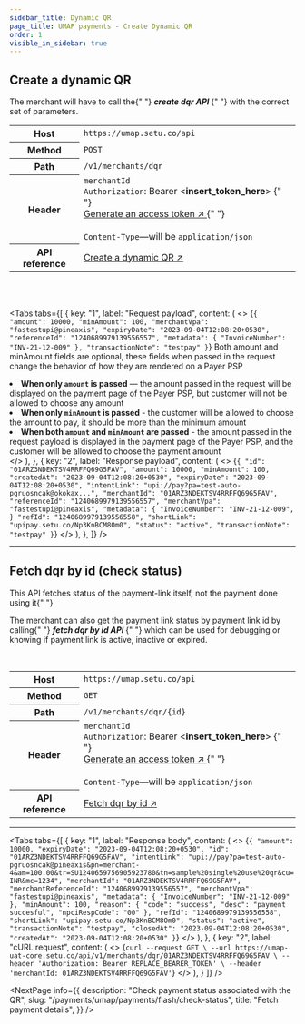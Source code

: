 ```yaml
---
sidebar_title: Dynamic QR
page_title: UMAP payments - Create Dynamic QR
order: 1
visible_in_sidebar: true
---
```


## Create a dynamic QR

<p>
  The merchant will have to call the{" "}
  <b>
    <i>create dqr API</i>
  </b>{" "}
  with the correct set of parameters.
</p>

<table>
  <tbody>
    <tr>
      <th>Host</th>
      <td>
        <code>https://umap.setu.co/api</code>
      </td>
    </tr>
    <tr>
      <th>Method</th>
      <td>
        <code>POST</code>
      </td>
    </tr>
    <tr>
      <th>Path</th>
      <td>
        <code>/v1/merchants/dqr</code>
      </td>
    </tr>
    <tr>
      <th>Header</th>
      <td>
        <code>merchantId</code>
        <br />
        <code>Authorization</code>: Bearer &lt;<b>insert_token_here</b>&gt;
        {" "}
        <br />
        <a href="/payments/umap/api-integration" target="_blank">
          Generate an access token ↗
        </a>{" "}
        <br />
        <br />
        <code>Content-Type</code>—will be <code>application/json</code>
      </td>
    </tr>
    <tr>
      <th>API reference</th>
      <td>
        <a
          href="/payments/umap/api-reference#/category~payment-link/operation~dqr#create"
          target="_blank"
        >
          Create a dynamic QR ↗
        </a>
      </td>
    </tr>
  </tbody>
</table>

<br/>
<br/>

<Tabs
  tabs={[
    {
      key: "1",
      label: "Request payload",
      content: (
        <>
          <CodeBlockWithCopy language="json">
            {`{
  "amount": 10000,
  "minAmount": 100,
  "merchantVpa": "fastestupi@pineaxis",
  "expiryDate": "2023-09-04T12:08:20+0530",
  "referenceId": "1240689979139556557",
  "metadata": {
      "InvoiceNumber": "INV-21-12-009"
  },
  "transactionNote": "testpay"
}`}
          </CodeBlockWithCopy>
          <Text>Both amount and minAmount fields are optional, these fields when passed in the request change the behavior of how they are rendered on a Payer PSP</Text>
          <Element as="ul">
            <li>
              <strong>When only <code>amount</code> is passed</strong> — the amount passed in the request will be displayed on the payment page of the Payer PSP, but customer will not be allowed to choose any amount
            </li>
            <li>
              <strong>When only <code>minAmount</code> is passed</strong> - the customer will be allowed to choose the amount to pay, it should be more than the minimum amount
            </li>
            <li>
              <strong>When both <code>amount</code> and <code>minAmount</code> are passed</strong> - the amount passed in the request payload is displayed in the payment page of the Payer PSP, and the customer will be allowed to choose the payment amount
            </li>
          </Element>
        </>
      ),
    },
    {
      key: "2",
      label: "Response payload",
      content: (
        <>
          <CodeBlockWithCopy language="json">
            {`{
    "id": "01ARZ3NDEKTSV4RRFFQ69G5FAV",
    "amount": 10000,
    "minAmount": 100,
    "createdAt": "2023-09-04T12:08:20+0530",
    "expiryDate": "2023-09-04T12:08:20+0530",
    "intentLink": "upi://pay?pa=test-auto-pgruosncak@okokax...",
    "merchantId": "01ARZ3NDEKTSV4RRFFQ69G5FAV",
    "referenceId": "1240689979139556557",
    "merchantVpa": "fastestupi@pineaxis",
    "metadata": {
        "InvoiceNumber": "INV-21-12-009",
    }
    "refId": "1240689979139556558",
    "shortLink": "upipay.setu.co/Np3KnBCM8Om0",
    "status": "active",
    "transactionNote": "testpay"
}`}
          </CodeBlockWithCopy>
        </>
      ),
    },
  ]}
/>

<hr class="primary" />

## Fetch dqr by id (check status)

<Callout type="tip">
  This API fetches status of the payment-link itself, not the payment done using
  it{" "}
</Callout>
<br />
<p>
  The merchant can also get the payment link status by payment link id by
  calling{" "}
  <b>
    <i>fetch dqr by id API</i>
  </b>{" "}
  which can be used for debugging or knowing if payment link is active, inactive
  or expired.
</p>
<br />
<table>
  <tbody>
    <tr>
      <th>Host</th>
      <td>
        <code>https://umap.setu.co/api</code>
      </td>
    </tr>
    <tr>
      <th>Method</th>
      <td>
        <code>GET</code>
      </td>
    </tr>
    <tr>
      <th>Path</th>
      <td>
        <code>/v1/merchants/dqr/&#123;id&#125;</code>
      </td>
    </tr>
    <tr>
      <th>Header</th>
      <td>
        <code>merchantId</code>
        <br />
        <code>Authorization</code>: Bearer &lt;<b>insert_token_here</b>&gt;
        {" "}
        <br />
        <a href="/payments/umap/api-integration" target="_blank">
          Generate an access token ↗
        </a>{" "}
        <br />
        <br />
        <code>Content-Type</code>—will be <code>application/json</code>
      </td>
    </tr>
    <tr>
      <th>API reference</th>
      <td>
        <a
          href="/payments/umap/api-reference#/category~payment-link/operation~payment-link#fetchById"
          target="_blank"
        >
          Fetch dqr by id ↗
        </a>
      </td>
    </tr>
  </tbody>
</table>

<hr class="primary" />

<Tabs
   tabs={[
         {
            key: "1",
            label: "Response body",
            content: (
               <>
                     <CodeBlockWithCopy language="json">
{`{
  "amount": 10000,
  "expiryDate": "2023-09-04T12:08:20+0530",
  "id": "01ARZ3NDEKTSV4RRFFQ69G5FAV",
  "intentLink": "upi://pay?pa=test-auto-pgruosncak@pineaxis&pn=merchant-4&am=100.00&tr=SU1240659756905923780&tn=sample%20single%20use%20qr&cu=INR&mc=1234",
  "merchantId": "01ARZ3NDEKTSV4RRFFQ69G5FAV",
  "merchantReferenceId": "1240689979139556557",
  "merchantVpa": "fastestupi@pineaxis",
  "metadata": {
    "InvoiceNumber": "INV-21-12-009"
  },
  "minAmount": 100,
  "reason": {
    "code": "success",
    "desc": "payment succesful",
    "npciRespCode": "00"
  },
  "refId": "1240689979139556558",
  "shortLink": "upipay.setu.co/Np3KnBCM8Om0",
  "status": "active",
  "transactionNote": "testpay",
  "closedAt": "2023-09-04T12:08:20+0530",
  "createdAt": "2023-09-04T12:08:20+0530"
}`}
                     </CodeBlockWithCopy>
               </>
            ),
         },
         {
            key: "2",
            label: "cURL request",
            content: (
               <>
                     <CodeBlockWithCopy language="bash">
{`curl --request GET \
  --url https://umap-uat-core.setu.co/api/v1/merchants/dqr/01ARZ3NDEKTSV4RRFFQ69G5FAV \
  --header 'Authorization: Bearer REPLACE_BEARER_TOKEN' \
  --header 'merchantId: 01ARZ3NDEKTSV4RRFFQ69G5FAV'`}
                     </CodeBlockWithCopy>
               </>
            ),
         }
   ]}
/>


<NextPage
  info={{
    description: "Check payment status associated with the QR",
    slug: "/payments/umap/payments/flash/check-status",
    title: "Fetch payment details",
  }}
/>

<WasPageHelpful />

